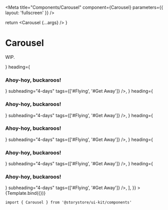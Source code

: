 
<Meta title="Components/Carousel" component={Carousel} parameters={{ layout: 'fullscreen' }} />

  return <Carousel {...args} />
}

# Carousel

WIP.

<Canvas withSource="open">
  <Story
    name="Carousel"
    args={{
      show: { sm: 1, lg: 3 },
      gap: 'sm',
      padded: true,
      items: [
        <Tile
          image={<img src="/__assets/wknd/bg-adventures-1.jpg" width={500} height={500} />}
          heading={<h3>Ahoy-hoy, buckaroos!</h3>}
          subheading="4-days"
          tags={['#Flying', '#Get Away']}
        />,
        <Tile
          image={<img src="/__assets/wknd/bg-adventures-1.jpg" width={500} height={500} />}
          heading={<h3>Ahoy-hoy, buckaroos!</h3>}
          subheading="4-days"
          tags={['#Flying', '#Get Away']}
        />,
        <Tile
          image={<img src="/__assets/wknd/bg-adventures-1.jpg" width={500} height={500} />}
          heading={<h3>Ahoy-hoy, buckaroos!</h3>}
          subheading="4-days"
          tags={['#Flying', '#Get Away']}
        />,
        <Tile
          image={<img src="/__assets/wknd/bg-adventures-1.jpg" width={500} height={500} />}
          heading={<h3>Ahoy-hoy, buckaroos!</h3>}
          subheading="4-days"
          tags={['#Flying', '#Get Away']}
        />,
        <Tile
          image={<img src="/__assets/wknd/bg-adventures-1.jpg" width={500} height={500} />}
          heading={<h3>Ahoy-hoy, buckaroos!</h3>}
          subheading="4-days"
          tags={['#Flying', '#Get Away']}
        />,
      ],
    }}
  >
    {Template.bind({})}
  </Story>
</Canvas>

```
import { Carousel } from '@storystore/ui-kit/components'
```

<ArgsTable story="Carousel" />
